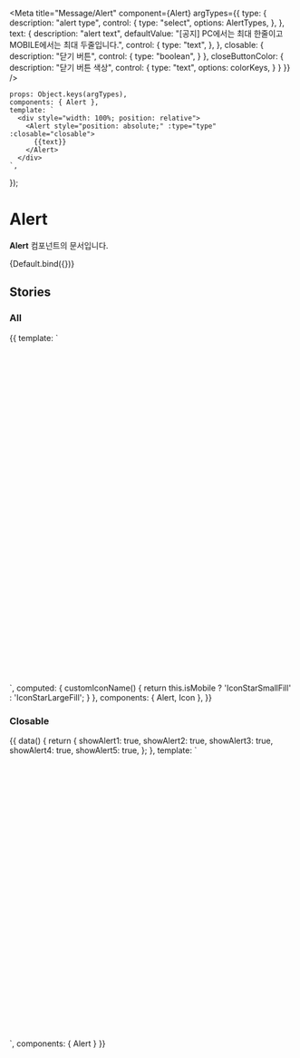 
<Meta
    title="Message/Alert"
    component={Alert}
    argTypes={{
        type: {
            description: "alert type",
            control: {
                type: "select",
                options: AlertTypes,
            },
        },
        text: {
            description: "alert text",
            defaultValue:
                "[공지] PC에서는 최대 한줄이고 MOBILE에서는 최대 두줄입니다.",
            control: {
                type: "text",
            },
        },
        closable: {
            description: "닫기 버튼",
            control: {
                type: "boolean",
            }
        },
        closeButtonColor: {
            description: "닫기 버튼 색상",
            control: {
                type: "text",
                options: colorKeys,
            }
        }
    }}
/>

    props: Object.keys(argTypes),
    components: { Alert },
    template: `
      <div style="width: 100%; position: relative">
        <Alert style="position: absolute;" :type="type" :closable="closable">
          {{text}}
        </Alert>
      </div>
    `,
});

# Alert

**Alert** 컴포넌트의 문서입니다.

<Story name="Default" height="100px">
    {Default.bind({})}
</Story>

<ArgsTable story="Default" />

## Stories

### All
<Canvas>
    <Story name="All" height="200px">
        {{
            template: `
                <div style="width: 100%; position: relative; height: 600px">
                    <Alert style="position: absolute;" type="info">
                      [공지] PC에서는 최대 한줄이고 MOBILE에서는 최대 두줄입니다.
                    </Alert>
                    <Alert style="position: absolute; top: 100px" type="primary">
                      [공지] PC에서는 최대 한줄이고 MOBILE에서는 최대 두줄입니다.
                    </Alert>
                    <Alert style="position: absolute; top: 200px" type="success">
                      [공지] PC에서는 최대 한줄이고 MOBILE에서는 최대 두줄입니다.
                    </Alert>
                    <Alert style="position: absolute; top: 300px" type="accent">
                      [공지] PC에서는 최대 한줄이고 MOBILE에서는 최대 두줄입니다.
                    </Alert>
                    <Alert style="position: absolute; top: 400px" type="image" />
                    <Alert style="position: absolute; top: 500px" type="primary">
                      <template v-slot:icon>
                        <Icon :name="customIconName" color="primary" />
                      </template>
                      [커스텀 예시] 코멘토 유저분들 사랑합니다~! 건강하고 행복하세요~~
                    </Alert>
                </div>
            `,
            computed: {
                customIconName() {
                    return this.isMobile ? 'IconStarSmallFill' : 'IconStarLargeFill';
                }
            },
            components: { Alert, Icon },
        }}
    </Story>
</Canvas>

### Closable
<Canvas>
    <Story name="Closable" height="100px">
        {{
            data() {
                return {
                    showAlert1: true,
                    showAlert2: true,
                    showAlert3: true,
                    showAlert4: true,
                    showAlert5: true,
                };
            },
            template: `
              <div style="width: 100%; position: relative; height: 500px">
                  <Alert v-if="showAlert1" style="position: absolute;" type="info" closable @close="showAlert1 = false">
                    [공지] PC에서는 최대 한줄이고 MOBILE에서는 최대 두줄입니다.
                  </Alert>
                  <Alert v-if="showAlert2" style="position: absolute; top: 100px" type="primary" closable @close="showAlert2 = false">
                    [공지] PC에서는 최대 한줄이고 MOBILE에서는 최대 두줄입니다.
                  </Alert>
                  <Alert v-if="showAlert3" style="position: absolute; top: 200px" type="success" closable @close="showAlert3 = false">
                    [공지] PC에서는 최대 한줄이고 MOBILE에서는 최대 두줄입니다.
                  </Alert>
                  <Alert v-if="showAlert4" style="position: absolute; top: 300px" type="accent" closable @close="showAlert4 = false">
                    [공지] PC에서는 최대 한줄이고 MOBILE에서는 최대 두줄입니다.
                  </Alert>
                  <Alert v-if="showAlert5" style="position: absolute; top: 400px" type="image" closable close-button-color="white" @close="showAlert5 = false" />
              </div>
            `,
            components: { Alert }
        }}
    </Story>
</Canvas>
